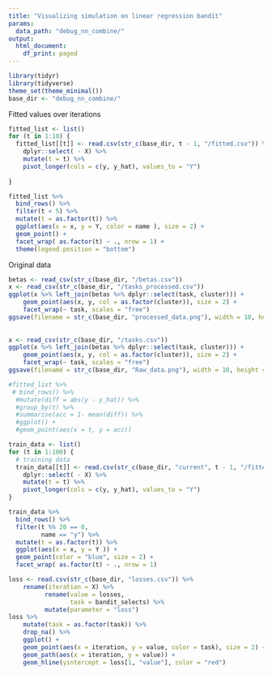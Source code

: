 ```yaml
---
title: "Visualizing simulation on linear regression bandit"
params:
  data_path: "debug_nn_combine/"
output:
  html_document:
    df_print: paged
---
```

```r
library(tidyr)
library(tidyverse)
theme_set(theme_minimal())
base_dir <- "debug_nn_combine/"
```


Fitted values over iterations
```r
fitted_list <- list()
for (t in 1:10) {
  fitted_list[[t]] <- read.csv(str_c(base_dir, t - 1, "/fitted.csv")) %>%
    dplyr::select( - X) %>%
    mutate(t = t) %>%
    pivot_longer(cols = c(y, y_hat), values_to = "Y")
  
}

fitted_list %>%
  bind_rows() %>%
  filter(t < 5) %>%
  mutate(t = as.factor(t)) %>%
  ggplot(aes(x = x, y = Y, color = name ), size = 2) +
  geom_point() +
  facet_wrap( as.factor(t) ~ ., nrow = 1) +
  theme(legend.position = "bottom")
```


Original data
```r
betas <- read_csv(str_c(base_dir, "/betas.csv"))
x <- read_csv(str_c(base_dir, "/tasks_processed.csv"))
ggplot(x %>% left_join(betas %>% dplyr::select(task, cluster))) + 
    geom_point(aes(x, y, col = as.factor(cluster)), size = 2) + 
    facet_wrap(~ task, scales = "free")
ggsave(filename = str_c(base_dir, "processed_data.png"), width = 10, height = 8)
  
  
x <- read_csv(str_c(base_dir, "/tasks.csv"))
ggplot(x %>% left_join(betas %>% dplyr::select(task, cluster))) + 
    geom_point(aes(x, y, col = as.factor(cluster)), size = 2) + 
    facet_wrap(~ task, scales = "free")
ggsave(filename = str_c(base_dir, "Raw_data.png"), width = 10, height = 8)
```




```r
#fitted_list %>%
 # bind_rows() %>%
  #mutate(diff = abs(y - y_hat)) %>%
  #group_by(t) %>%
  #summarise(acc = 1- mean(diff)) %>%
  #ggplot() +
  #geom_point(aes(x = t, y = acc))
``` 



```r
train_data <- list()
for (t in 1:100) {
  # training data
  train_data[[t]] <- read.csv(str_c(base_dir, "current", t - 1, "/fitted.csv")) %>%
    dplyr::select( - X) %>%
    mutate(t = t) %>%
    pivot_longer(cols = c(y, y_hat), values_to = "Y")
}
```

```r
train_data %>%
  bind_rows() %>%
  filter(t %% 20 == 0,
         name == "y") %>%
  mutate(t = as.factor(t)) %>%
  ggplot(aes(x = x, y = Y )) +
  geom_point(color = "blue", size = 2) +
  facet_wrap( as.factor(t) ~ ., nrow = 1)
```



```r
loss <- read.csv(str_c(base_dir, "losses.csv")) %>%
    rename(iteration = X) %>%
          rename(value = losses,
                 task = bandit_selects) %>%
          mutate(parameter = "loss")
loss %>%
    mutate(task = as.factor(task)) %>%
    drop_na() %>%
    ggplot() +
    geom_point(aes(x = iteration, y = value, color = task), size = 2) +
    geom_path(aes(x = iteration, y = value)) +
    geom_hline(yintercept = loss[1, "value"], color = "red")
```

